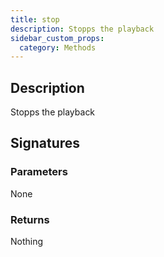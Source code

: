 ```yaml
---
title: stop
description: Stopps the playback
sidebar_custom_props:
  category: Methods
---
```




## Description
Stopps the playback 

## Signatures

<TypeTable>
    <TypeRow type="js" name="stop(): void;" />
    <TypeRow type="net" name="void Stop()" />
    <TypeRow type="android" name="fun stop(): Unit" />
</TypeTable>

### Parameters 
None 

### Returns 
Nothing 
